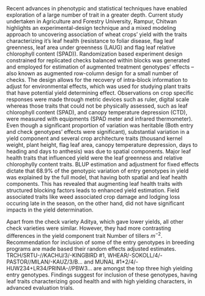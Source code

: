 <!-- Bread wheat (*Triticum aestivum* L.) is a major staple crop feeding world since it first became distinct from its wild relatives about 300,000 years ago. Ever since, bread wheat germplasm has been continually modified through selection to address human need of food of higher quantity and better quality through domestication and breeding. In the early days, however, selection were made largely based on intuition about crop yield performance albeit not in a well planned manner.  -->

\setlength{\baselineskip}{1.5\baselineskip}
Recent advances in phenotypic and statistical techniques have enabled exploration of a large number of trait in a greater depth. Current study undertaken in Agriculture and Forestry University, Rampur, Chitwan highlights an experimental-design technique and a mixed modeling approach to uncovering association of wheat crops' yield with the traits characterizing it's leaf health (resistance to foliar disease, flag leaf greenness, leaf area under greenness (LAUG) and flag leaf relative chlorophyll content (SPAD)).  \par

Randomization based experiment design constrained for replicated checks balanced within blocks was generated and employed for estimation of augmented treatment genotypes' effects -- also known as augmented row-column design for a small number of checks. The design allows for the recovery of intra-block information to adjust for environmental effects, which was used for studying plant traits that have potential yield determining effect. Observations on crop specific responses were made through metric devices such as ruler, digital scale whereas those traits that could not be physically assessed, such as leaf chlorophyll content (SPAD), and canopy temperature depression (CTD), were measured with equipments (SPAD meter and infrared thermometer). \par

Even though a significant proportion of variation was heritable (Both entry and check genotypes' effects were significant), substantial variation in a yield component and several crop architecture traits (thousand kernel weight, plant height, flag leaf area, canopy temperature depression, days to heading and days to anthesis) was due to spatial components. Major leaf health traits that influenced yield were the leaf greenness and relative chlorophylly content traits. BLUP estimation and adjustment for fixed effects dictate that 68.9% of the genotypic variation of entry genotypes in yield was explained by the full model, that having both spatial and leaf health components. This has revealed that augmenting leaf health traits with structured blocking factors leads to enhanced yield estimation. Field associated traits like weed associated crop damage and lodging loss occuring late in the season, on the other hand, did not have significant impacts in the yield determination.  \par

Apart from the check variety Aditya, which gave lower yields, all other check varieties were similar. However, they had more contrasting differences in the yield component trait Number of tillers $m^{-2}$. Recommendation for inclusion of some of the entry genotypes in breeding programs are made based their random effects adjusted estimates. TRCH/SRTU-//KACHU/3/-KINGBIRD #1, WHEAR/-SOKOLL/4/-PASTOR//MILAN/-KAUZ/3/B... and MUNAL #1\*2/4/-HUW234+LR34/PRINIA-//PBW3... are amongst the top three high yielding entry genotypes. Findings suggest for inclusion of these genotypes, having leaf traits characterizing good health and with high yielding characters, in advanced evaluation trials.

